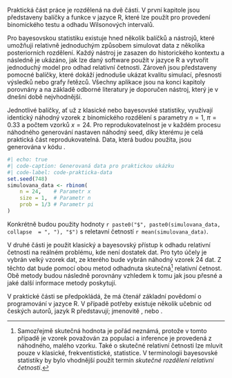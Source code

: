 Praktická část práce je rozdělená na dvě části. V první kapitole jsou 
představeny balíčky a funkce v jazyce R, které lze použít pro provedení
binomického testu a odhadu Wilsonových intervalů.

Pro bayesovskou statistiku
existuje hned několik balíčků a nástrojů, které umožňuji relativně jednoduchým
způsobem simulovat data z několika posteriorních rozdělení. Každý nástroj je zasazen do 
historického kontextu a následně je ukázáno, jak lze daný software použít v 
jazyce R a vytvořit jednoduchý model pro odhad relativní četnosti. Zároveň
jsou představeny pomocné balíčky, které dokáží jednoduše ukázat kvalitu simulací,
přesnosti výsledků nebo grafy řetězců. Všechny aplikace jsou na konci kapitoly
porovnány a na základě odborné literatury je doporučen nástroj, který je v 
dnešní době nejvhodnější.

Jednotlivé balíčky, ať už z klasické nebo bayesovské statistiky, využívají
identický náhodný vzorek z binomického rozdělení 
\parencite[str. 130]{Marek2012_Pravdepodobnost}
s parametry $n = 1$, $\pi = 0.33$ a počtem vzorků $x = 24$. Pro reprodukovatelnost
je v každém procesu náhodného generování nastaven náhodný seed, díky kterému
je celá praktická část reprodukovatelná. Data, která budou použita, jsou 
generována v kódu \ref{code-prakticka-data}.

```{r }
#| echo: true
#| code-caption: Generovaná data pro praktickou ukázku
#| code-label: code-prakticka-data
set.seed(748)
simulovana_data <- rbinom(
    n = 24,    # Parametr x
    size = 1,  # Parametr n
    prob = 1/3 # Parametr pi
)
```

Konkrétně budou použity hodnoty
`r paste0("$", paste0(simulovana_data, collapse  = ", "), "$")` s reletavní
četností `r mean(simulovana_data)`.

V druhé části je použit klasický a bayesovský přístup k odhadu relativní četnosti
na reálném problému, kde není dostatek dat. Pro tyto účely je vybrán velký 
vzorek dat, ze kterého bude vybrán náhodný vzorek 24 dat. Z těchto dat bude
pomocí obou metod odhadnuta skutečná[^pr-uvod-vzorek] relativní četnost. Obě
metody budou následně porovnány vzhledem k tomu jak jsou přesné a jaké další
informace metody poskytují.

[^pr-uvod-vzorek]: Samozřejmě skutečná hodnota je pořád neznámá, protože v tomto
případě je vzorek považován za populaci a inference je provedená z náhodného, 
malého vzorku. Také o skutečné relativní četnosti lze mluvit pouze v klasické,
frekventistické, statistice. V terminologii bayesovské statistiky by bylo 
vhodnější použít termín *skutečné rozdělení relativní četnosti*.

V praktické části se předpokládá, že má čtenář základní povědomí o programování
v jazyce R. V případě potřeby existuje několik učebnic od českých autorů,
jazyk R představují; jmenovitě \parencite{NovakovaVesely2021_JazykTvorbaGrafu},
\parencite{DankoSafr2020_SnadnoRychleUvod} nebo
\parencite{SafrDanko2020_SnadnoRychleVizualizace}.